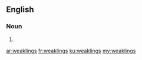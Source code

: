==English==

===Noun===
{{head|en|plural}}

# {{plural of|weakling|lang=en}}

[[ar:weaklings]]
[[fr:weaklings]]
[[ku:weaklings]]
[[my:weaklings]]